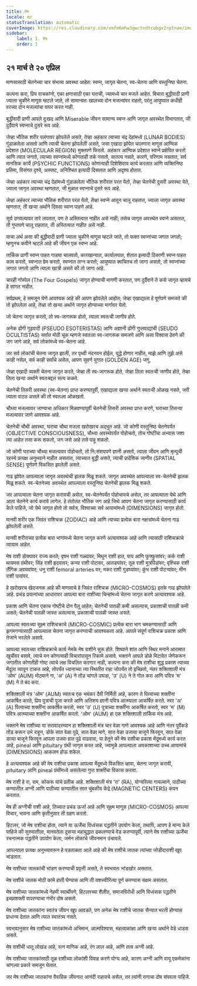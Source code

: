 ```yaml
---
title: मेष
locale: mr
statusTranslation: automatic
coverImage: https://res.cloudinary.com/xmfm6mhw3gwctndtcubgx2rptnae/image/upload/v1741354450/small_cover_tratado_esoterico_de_astrologia_hermetica_6210a35442.webp
sidebar:
    label: 1. मेष
    order: 1
---
```

## २१ मार्च ते २० एप्रिल

माणसासाठी चेतनेच्या चार संभाव्य अवस्था आहेत: स्वप्न, जागृत चेतना, स्व-चेतना आणि वस्तुनिष्ठ चेतना.

कल्पना करा, प्रिय वाचकांनो, एका क्षणासाठी एका घराची, ज्यामध्ये चार मजले आहेत. बिचारा बुद्धीवादी प्राणी ज्याला चुकीने माणूस म्हटले जाते, तो सामान्यतः खालच्या दोन मजल्यांवर राहतो, परंतु आयुष्यात कधीही वरच्या दोन मजल्यांचा वापर करत नाही.

बुद्धीवादी प्राणी आपले दुःखद आणि Miserable जीवन सामान्य स्वप्न आणि जागृत अवस्थेत विभागतात, जी दुर्दैवाने स्वप्नाचे दुसरे रूप आहे.

जेव्हा भौतिक शरीर पलंगावर झोपलेले असते, तेव्हा अहंकार त्याच्या चंद्र देहांमध्ये (LUNAR BODIES) गुंडाळलेला असतो आणि त्याची चेतना झोपलेली असते, जसा एखादा झोपेत चालणारा माणूस आण्विक प्रदेशात (MOLECULAR REGION) मुक्तपणे फिरतो. अहंकार आण्विक प्रदेशात स्वप्ने प्रक्षेपित करतो आणि त्यात जगतो, त्याच्या स्वप्नांमध्ये कोणताही तर्क नसतो, सातत्य नसते, कारणे, परिणाम नसतात, सर्व मानसिक कार्ये (PSYCHIC FUNCTIONS) कोणत्याही दिशेशिवाय कार्य करतात आणि व्यक्तिनिष्ठ प्रतिमा, विसंगत दृश्ये, अस्पष्ट, अनिश्चित इत्यादी दिसतात आणि अदृश्य होतात.

जेव्हा अहंकार त्याच्या चंद्र देहांमध्ये गुंडाळलेला भौतिक शरीरात परत येतो, तेव्हा चेतनेची दुसरी अवस्था येते, ज्याला जागृत अवस्था म्हणतात, जी मुळात स्वप्नाचे दुसरे रूप आहे.

जेव्हा अहंकार त्याच्या भौतिक शरीरात परत येतो, तेव्हा स्वप्ने आतून चालू राहतात, ज्याला जागृत अवस्था म्हणतात, ती खऱ्या अर्थाने दिवसा स्वप्न पाहणे आहे.

सूर्य उगवल्यावर तारे लपतात, पण ते अस्तित्वात नाहीत असे नाही; तसेच जागृत अवस्थेत स्वप्ने असतात, ती गुप्तपणे चालू राहतात, ती अस्तित्वात नाहीत असे नाही.

याचा अर्थ असा की बुद्धीवादी प्राणी ज्याला चुकीने माणूस म्हटले जाते, तो फक्त स्वप्नांच्या जगात जगतो; म्हणूनच कवीने म्हटले आहे की जीवन एक स्वप्न आहे.

तार्किक प्राणी स्वप्न पाहत गाड्या चालवतो, कारखान्यात, कार्यालयात, शेतात इत्यादी ठिकाणी स्वप्न पाहत काम करतो, स्वप्नात प्रेम करतो, स्वप्नात लग्न करतो; आयुष्यात क्वचितच तो जागा असतो, तो स्वप्नांच्या जगात जगतो आणि त्याला खात्री असते की तो जागा आहे.

चारही गॉस्पेल (The Four Gospels) जागृत होण्याची मागणी करतात, पण दुर्दैवाने ते कसे जागृत व्हायचे हे सांगत नाहीत.

सर्वप्रथम, हे समजून घेणे आवश्यक आहे की आपण झोपलेले आहोत; जेव्हा एखाद्याला हे पूर्णपणे समजते की तो झोपलेला आहे, तेव्हा तो खऱ्या अर्थाने जागृत होण्याच्या मार्गावर येतो.

जो चेतना जागृत करतो, तो स्व-जागरूक होतो, त्याला स्वतःची जाणीव होते.

अनेक ढोंगी गूढवादी (PSEUDO ESOTERISTAS) आणि अज्ञानी ढोंगी गुप्तवाद्यांची (SEUDO OCULTISTAS) सर्वात मोठी चूक म्हणजे स्वतःला स्व-जागरूक समजणे आणि असा विश्वास ठेवणे की जग जागे आहे, सर्व लोकांमध्ये स्व-चेतना आहे.

जर सर्व लोकांची चेतना जागृत झाली, तर पृथ्वी नंदनवन होईल, युद्धे होणार नाहीत, माझे आणि तुझे असे काही नसेल, सर्व काही सर्वांचे असेल, आपण सुवर्ण युगात (GOLDEN AGE) जगू.

जेव्हा एखादी व्यक्ती चेतना जागृत करते, जेव्हा ती स्व-जागरूक होते, जेव्हा तिला स्वतःची जाणीव होते, तेव्हा तिला खऱ्या अर्थाने स्वतःबद्दल सत्य कळते.

चेतनेची तिसरी अवस्था (स्व-चेतना) प्राप्त करण्यापूर्वी, एखाद्याला खऱ्या अर्थाने स्वतःची ओळख नसते, जरी त्याला वाटत असले की तो स्वतःला ओळखतो.

चौथ्या मजल्यावर जाण्याचा अधिकार मिळवण्यापूर्वी चेतनेची तिसरी अवस्था प्राप्त करणे, घराच्या तिसऱ्या मजल्यावर जाणे आवश्यक आहे.

चेतनेची चौथी अवस्था, घराचा चौथा मजला खरोखरच अद्भुत आहे. जो कोणी वस्तुनिष्ठ चेतनेपर्यंत (OBJECTIVE CONSCIOUSNESS), चौथ्या अवस्थेपर्यंत पोहोचतो, तोच गोष्टींचा अभ्यास जशा त्या आहेत तसा करू शकतो, जग जसे आहे तसे पाहू शकतो.

जो कोणी घराच्या चौथ्या मजल्यावर पोहोचतो, तो नि:संशयपणे ज्ञानी असतो, त्याला जीवन आणि मृत्यूची रहस्ये प्रत्यक्ष अनुभवाने माहीत असतात, त्याच्यात बुद्धी असते, त्याची प्रादेशिक जाणीव (SPATIAL SENSE) पूर्णपणे विकसित झालेली असते.

गाढ झोपेत आपल्याला जागृत अवस्थेची झलक मिळू शकते. जागृत अवस्थेत आपल्याला स्व-चेतनेची झलक मिळू शकते. स्व-चेतनेच्या अवस्थेत आपल्याला वस्तुनिष्ठ चेतनेची झलक मिळू शकते.

जर आपल्याला चेतना जागृत करायची असेल, स्व-चेतनेपर्यंत पोहोचायचे असेल, तर आपल्याला येथे आणि आता चेतनेने कार्य करावे लागेल. हे तंतोतंत भौतिक जग आहे जिथे आपण चेतना जागृत करण्यासाठी कार्य केले पाहिजे, जो येथे जागृत होतो तो सर्वत्र, विश्वाच्या सर्व आयामांमध्ये (DIMENSIONS) जागृत होतो.

मानवी शरीर एक जिवंत राशिचक्र (ZODIAC) आहे आणि त्याच्या प्रत्येक बारा नक्षत्रांमध्ये चेतना गाढ झोपलेली असते.

मानवी शरीराच्या प्रत्येक बारा भागांमध्ये चेतना जागृत करणे अत्यावश्यक आहे आणि त्यासाठी राशिचक्राचे व्यायाम आहेत.

मेष राशी डोक्यावर राज्य करते; वृषभ राशी गळ्यावर; मिथुन राशी हात, पाय आणि फुफ्फुसांवर; कर्क राशी थायमस ग्रंथीवर; सिंह राशी हृदयावर; कन्या राशी पोटावर, आतड्यांवर; तूळ राशी मूत्रपिंडांवर; वृश्चिक राशी लैंगिक अवयवांवर; धनु राशी femoral arteries वर; मकर राशी गुडघ्यांवर; कुंभ राशी पोटऱ्यांवर; मीन राशी पायांवर.

हे खरोखरच खेदजनक आहे की माणसाचे हे जिवंत राशिचक्र (MICRO-COSMOS) इतके गाढ झोपलेले आहे. प्रचंड प्रयत्नांच्या आधारावर आपल्या बारा राशींच्या चिन्हांमध्ये चेतना जागृत करणे अत्यावश्यक आहे.

प्रकाश आणि चेतना एकाच गोष्टीचे दोन पैलू आहेत; चेतनेची पातळी कमी असल्यास, प्रकाशाची पातळी कमी असते; चेतनेची पातळी जास्त असल्यास, प्रकाशाची पातळी जास्त असते.

आपल्या स्वतःच्या सूक्ष्म राशिचक्राचे (MICRO-COSMIC) प्रत्येक बारा भाग चमकण्यासाठी आणि झगमगण्यासाठी आपल्याला चेतना जागृत करण्याची आवश्यकता आहे. आपले संपूर्ण राशिचक्र प्रकाश आणि तेजाने भरलेले असावे.

आपल्या स्वतःच्या राशिचक्राचे कार्य नेमके मेष राशीने सुरू होते. शिष्याने शांत आणि स्थिर मनाने आरामात खुर्चीवर बसावे, त्याचे मन कोणत्याही विचारांपासून रिकामे असावे. भक्ताने आपले डोळे मिटावेत जेणेकरून जगातील कोणतीही गोष्ट त्याचे लक्ष विचलित करणार नाही, कल्पना करा की मेष राशीचा शुद्ध प्रकाश त्याच्या मेंदूला व्यापून टाकत आहे, तोपर्यंत ध्यानाच्या त्या स्थितीत राहा जोपर्यंत तो इच्छितो, नंतर शक्तिशाली मंत्र 'ओम' (AUM) मोठ्याने गा, 'अ' (A) ने तोंड चांगले उघडा, 'उ' (U) ने ते गोल करा आणि पवित्र 'म' (M) ने ते बंद करा.

शक्तिशाली मंत्र 'ओम' (AUM) स्वतःच एक भयंकर दैवी निर्मिती आहे, कारण ते पित्याच्या शक्तींना आकर्षित करते, प्रिय पुत्राची पूजा करते आणि अतिशय ज्ञानी पवित्र आत्म्याला आकर्षित करते. स्वर 'अ' (A) पित्याच्या शक्तींना आकर्षित करतो, स्वर 'उ' (U) पुत्राच्या शक्तींना आकर्षित करतो, स्वर 'म' (M) पवित्र आत्म्याच्या शक्तींना आकर्षित करतो. 'ओम' (AUM) हा एक शक्तिशाली तार्किक मंत्र आहे.

भक्ताने मेष राशीच्या या सरावादरम्यान हा शक्तिशाली मंत्र चार वेळा गाणे आवश्यक आहे आणि नंतर पूर्वेकडे तोंड करून उभे राहून, डोके सात वेळा पुढे, सात वेळा मागे, सात वेळा उजव्या बाजूने फिरवून, सात वेळा डाव्या बाजूने फिरवून आपला उजवा हात पुढे वाढवावा, या हेतूने की मेष राशीचा प्रकाश मेंदूमध्ये कार्य करत आहे, pineal आणि pituitary ग्रंथी जागृत करत आहे, ज्यामुळे आपल्याला अवकाशाच्या उच्च आयामांचे (DIMENSIONS) आकलन होऊ शकेल.

हे अत्यावश्यक आहे की मेष राशीचा प्रकाश आपल्या मेंदूमध्ये विकसित व्हावा, चेतना जागृत करावी, pituitary आणि pineal ग्रंथींमध्ये असलेल्या गुप्त शक्तींचा विकास करावा.

मेष राशी हे रा, राम, कोकरू यांचे प्रतीक आहे. शक्तिशाली मंत्र 'रा' (RA), योग्यरित्या गायल्याने, पाठीच्या कण्यातील अग्नी आणि पाठीच्या कण्यातील सात चुंबकीय केंद्रे (MAGNETIC CENTERS) कंपन करतात.

मेष ही अग्नीची राशी आहे, तिच्यात प्रचंड ऊर्जा आहे आणि सूक्ष्म माणूस (MICRO-COSMOS) आपल्या विचार, भावना आणि कृतीनुसार ती ग्रहण करतो.

हिटलर, जो मेष राशीचा होता, त्याने या ऊर्जेचा विध्वंसक पद्धतीने उपयोग केला, तथापि, आपण हे मान्य केले पाहिजे की सुरुवातीला, मानवतेला दुसऱ्या महायुद्धात ढकलण्याचे वेड करण्यापूर्वी, त्याने मेष राशीच्या ऊर्जेचा रचनात्मक पद्धतीने उपयोग केला, जर्मन लोकांचे जीवनमान उंचावले.

आपल्याला प्रत्यक्ष अनुभवावरून हे पडताळता आले आहे की मेष राशीचे जातक त्यांच्या जोडीदाराशी खूप भांडतात.

मेष राशीच्या जातकांची भांडण करण्याची प्रवृत्ती असते, ते स्वभावतः भांडखोर असतात.

मेष राशीचे जातक मोठी कामे हाती घेण्यास आणि ती यशस्वीरित्या पूर्ण करण्यास सक्षम असतात.

मेष राशीच्या जातकांमध्ये नेहमी स्वार्थीपणे, हिटलरच्या शैलीत, समाजविरोधी आणि विध्वंसक पद्धतीने इच्छाशक्ती वापरण्याचा गंभीर दोष असतो.

मेष राशीच्या जातकांना स्वतंत्र जीवन खूप आवडते, पण अनेक मेष राशीचे जातक सैन्यात भरती होण्यास प्राधान्य देतात आणि त्यात स्वातंत्र्य नसते.

स्वभावानुसार मेष राशीच्या जातकांमध्ये अभिमान, आत्मविश्वास, महत्वाकांक्षा आणि खऱ्या अर्थाने वेडे धाडस असते.

मेष राशीची धातू लोखंड आहे, रत्न माणिक आहे, रंग लाल आहे, आणि तत्व अग्नी आहे.

मेष राशीच्या जातकांसाठी तूळ राशीच्या लोकांशी विवाह करणे योग्य आहे, कारण अग्नी आणि वायू एकमेकांना चांगल्या प्रकारे समजून घेतात.

जर मेष राशीच्या जातकांना वैवाहिक जीवनात आनंदी राहायचे असेल, तर त्यांनी रागाचा दोष संपवला पाहिजे.
